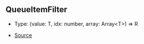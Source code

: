 ## QueueItemFilter

- Type: (value: T, idx: number, array: Array\<T>) => R

- [Source](https://github.com/Androz2091/discord-player/blob/cd18f37/packages/utils/src/Queue.ts#L5)